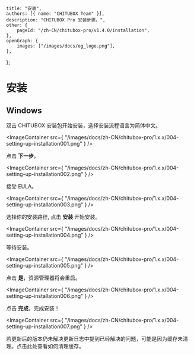 	title: "安装",
	authors: [{ name: "CHITUBOX Team" }],
	description: "CHITUBOX Pro 安装步骤。",
	other: {
		pageId: "/zh-CN/chitubox-pro/v1.4.0/installation",
	},
	openGraph: {
		images: ["/images/docs/og_logo.png"],
	},
};

# 安装

## Windows

双击 CHITUBOX 安装包开始安装，选择安装流程语言为简体中文。

<ImageContainer
	src={
		"/images/docs/zh-CN/chitubox-pro/1.x.x/004-setting-up-installation001.png"
	}
/>

点击 **下一步**。

<ImageContainer
	src={
		"/images/docs/zh-CN/chitubox-pro/1.x.x/004-setting-up-installation002.png"
	}
/>

接受 EULA。

<ImageContainer
	src={
		"/images/docs/zh-CN/chitubox-pro/1.x.x/004-setting-up-installation003.png"
	}
/>

选择你的安装路径, 点击 **安装** 开始安装。

<ImageContainer
	src={
		"/images/docs/zh-CN/chitubox-pro/1.x.x/004-setting-up-installation004.png"
	}
/>

等待安装。

<ImageContainer
	src={
		"/images/docs/zh-CN/chitubox-pro/1.x.x/004-setting-up-installation005.png"
	}
/>

点击 **是**，资源管理器将会重启。

<ImageContainer
	src={
		"/images/docs/zh-CN/chitubox-pro/1.x.x/004-setting-up-installation006.png"
	}
/>

点击 **完成**，完成安装！

<ImageContainer
	src={
		"/images/docs/zh-CN/chitubox-pro/1.x.x/004-setting-up-installation007.png"
	}
/>

<Admonition type="note" title="注意">
	若更新后的版本仍未解决更新日志中提到已经解决的问题，可能是因为缓存未清理。点击<Link href="/zh-CN/faq/latest/chitubox-pro-faq#清除缓存">此处</Link>查看如何清理缓存。
</Admonition>
